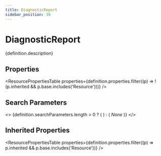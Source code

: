 ```yaml
---
title: DiagnosticReport
sidebar_position: 39
---
```



# DiagnosticReport

<p>{definition.description}</p>

## Properties

<ResourcePropertiesTable properties={definition.properties.filter((p) => !(p.inherited && p.base.includes('Resource')))} />

## Search Parameters

<>
  {definition.searchParameters.length > 0 ? (
    <SearchParamsTable searchParams={definition.searchParameters} />
  ) : (
    <em>None</em>
  )}
</>

## Inherited Properties

<ResourcePropertiesTable properties={definition.properties.filter((p) => p.inherited && p.base.includes('Resource'))} />


